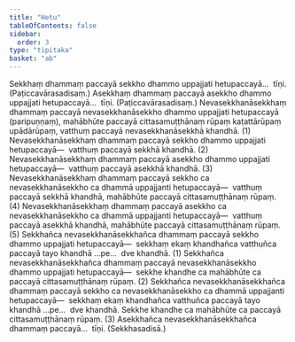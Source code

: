 ```yaml
---
title: "Hetu"
tableOfContents: false
sidebar:
  order: 3
type: "tipitaka"
basket: "ab"
---
```



<DynamicBreadcrumb />

<Division number="18">

<Paragraph number="1704">
Sekkhaṃ dhammaṃ paccayā sekkho dhammo uppajjati hetupaccayā…  tīṇi. (Paṭiccavārasadisaṃ.)
</Paragraph>

<Paragraph number="1705">
Asekkhaṃ dhammaṃ paccayā asekkho dhammo uppajjati hetupaccayā…  tīṇi. (Paṭiccavārasadisaṃ.)
</Paragraph>

</Division>
<Division number="19">

<Paragraph number="1706">
Nevasekkhanāsekkhaṃ dhammaṃ paccayā nevasekkhanāsekkho dhammo uppajjati hetupaccayā (paripuṇṇaṃ), mahābhūte paccayā cittasamuṭṭhānaṃ rūpaṃ kaṭattārūpaṃ upādārūpaṃ, vatthuṃ paccayā nevasekkhanāsekkhā khandhā. (1)
</Paragraph>

<Paragraph number="1707">
Nevasekkhanāsekkhaṃ dhammaṃ paccayā sekkho dhammo uppajjati hetupaccayā—  vatthuṃ paccayā sekkhā khandhā. (2)
</Paragraph>

<Paragraph number="1708">
Nevasekkhanāsekkhaṃ dhammaṃ paccayā asekkho dhammo uppajjati hetupaccayā—  vatthuṃ paccayā asekkhā khandhā. (3)
</Paragraph>

<Paragraph number="1709">
Nevasekkhanāsekkhaṃ dhammaṃ paccayā sekkho ca nevasekkhanāsekkho ca dhammā uppajjanti hetupaccayā—  vatthuṃ paccayā sekkhā khandhā, mahābhūte paccayā cittasamuṭṭhānaṃ rūpaṃ. (4)
</Paragraph>

<Paragraph number="1710">
Nevasekkhanāsekkhaṃ dhammaṃ paccayā asekkho ca nevasekkhanāsekkho ca dhammā uppajjanti hetupaccayā—  vatthuṃ paccayā asekkhā khandhā, mahābhūte paccayā cittasamuṭṭhānaṃ rūpaṃ. (5)
</Paragraph>

</Division>
<Division number="20">

<Paragraph number="1711">
Sekkhañca nevasekkhanāsekkhañca dhammaṃ paccayā sekkho dhammo uppajjati hetupaccayā—  sekkhaṃ ekaṃ khandhañca vatthuñca paccayā tayo khandhā …pe…  dve khandhā. (1)
</Paragraph>

<Paragraph number="1712">
Sekkhañca nevasekkhanāsekkhañca dhammaṃ paccayā nevasekkhanāsekkho dhammo uppajjati hetupaccayā—  sekkhe khandhe ca mahābhūte ca paccayā cittasamuṭṭhānaṃ rūpaṃ. (2)
</Paragraph>

<Paragraph number="1713">
Sekkhañca nevasekkhanāsekkhañca dhammaṃ paccayā sekkho ca nevasekkhanāsekkho ca dhammā uppajjanti hetupaccayā—  sekkhaṃ ekaṃ khandhañca vatthuñca paccayā tayo khandhā …pe…  dve khandhā. Sekkhe khandhe ca mahābhūte ca paccayā cittasamuṭṭhānaṃ rūpaṃ. (3)
</Paragraph>

<Paragraph number="1714">
Asekkhañca nevasekkhanāsekkhañca dhammaṃ paccayā…  tīṇi. (Sekkhasadisā.)
</Paragraph>
</Division>